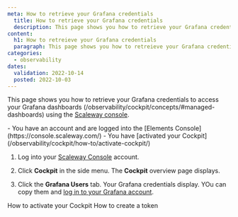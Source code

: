 ```yaml
---
meta: How to retrieve your Grafana credentials
  title: How to retrieve your Grafana credentials
  description: This page shows you how to retrieve your Grafana credentials
content:
  h1: How to retreieve your Grafana credentials
  paragraph: This page shows you how to retreieve your Grafana credentials
categories:
  - observability
dates:
  validation: 2022-10-14
  posted: 2022-10-03
---
```


This page shows you how to retrieve your Grafana credentials to access your Grafana dashboards (/observability/cockpit/concepts/#managed-dashboards) using the [Scaleway console](https://console.scaleway.com/).

<Message type="requirement">
  - You have an account and are logged into the [Elements Console](https://console.scaleway.com/)
  - You have [activated your Cockpit](/observability/cockpit/how-to/activate-cockpit/)
</Message>


1. Log into your [Scaleway Console](https://console.scaleway.com/) account.

2. Click **Cockpit** in the side menu. The **Cockpit** overview page displays.

3. Click the **Grafana Users** tab. Your Grafana credentials display. YOu can copy them and [log in to your Grafana account](/observability/cockpit/how-to/access-grafana-and-managed-dashboards/).

<Navigation title="See Also">
  <PreviousButton to="/observability/cockpit/how-to/activate-cockpit/">How to activate your Cockpit</PreviousButton>
  <NextButton to="/observability/cockpit/how-to/create-token/">How to create a token</NextButton>
</Navigation>

